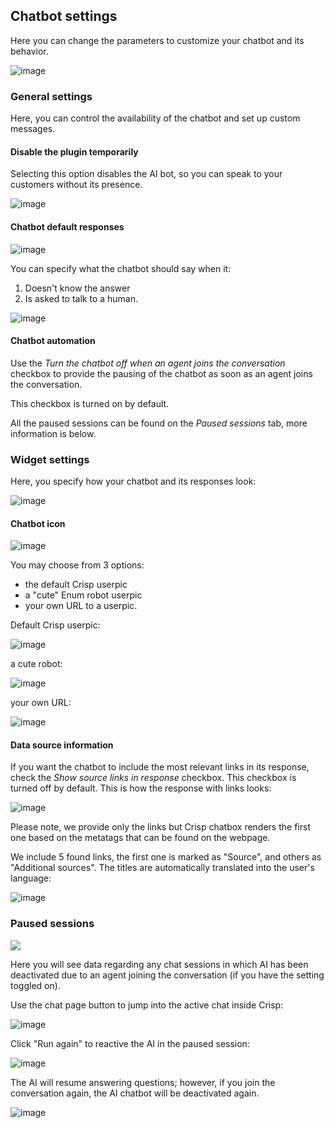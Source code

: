 ## Chatbot settings

Here you can change the parameters to customize your chatbot and its behavior.

![image](https://github.com/StubbornDeer/enum-docs-nextra/assets/91156314/66a03ac4-fdeb-4d0b-91d6-056cddcb573c)

### General settings
Here, you can control the availability of the chatbot and set up custom messages.

#### Disable the plugin temporarily

Selecting this option disables the AI bot, so you can speak to your customers without its presence.

![image](https://github.com/StubbornDeer/enum-docs-nextra/assets/91156314/e482bbf2-ef82-46bf-93b3-144e96e5127c)


#### Chatbot default responses

![image](https://github.com/StubbornDeer/enum-docs-nextra/assets/91156314/3b6f590a-e17c-499d-830d-e604fb7e1c6d)


  
You can specify what the chatbot should say when it:

1. Doesn't know the answer
2. Is asked to talk to a human.

![image](https://github.com/StubbornDeer/enum-docs-nextra/assets/91156314/c1b67450-d12f-4a9b-bcd2-4d34f6be4083)

#### Chatbot automation
Use the *Turn the chatbot off when an agent joins the conversation* checkbox to provide the pausing of the chatbot as soon as an agent joins the conversation.

<Callout>
This checkbox is turned on by default.
</Callout>

All the paused sessions can be found on the *Paused sessions* tab, more information is below.

### Widget settings
Here, you specify how your chatbot and its responses look:

![image](https://github.com/StubbornDeer/enum-docs-nextra/assets/91156314/889285f7-b59b-421b-a09c-e72ebfec920d)


#### Chatbot icon

![image](https://github.com/StubbornDeer/enum-docs-nextra/assets/91156314/a1401d5d-9943-48f5-ab64-e7d62623d04c)

  You may choose from 3 options:
  
  - the default Crisp userpic
  - a "cute" Enum robot userpic
  - your own URL to a userpic.
  
  Default Crisp userpic:
  
![image](https://github.com/StubbornDeer/enum-docs-nextra/assets/91156314/5a903c4f-f974-45e6-96fd-aed450d30ac5)

  
  a cute robot:
  
![image](https://github.com/StubbornDeer/enum-docs-nextra/assets/91156314/8f669673-8ed4-4646-b89a-7281b4362766)

  
  your own URL:
  
![image](https://github.com/StubbornDeer/enum-docs-nextra/assets/91156314/e57db858-3b7d-44be-8a5d-91a24645ffbf)

#### Data source information
If you want the chatbot to include the most relevant links in its response, check the *Show source links in response* checkbox.
<Callout>
This checkbox is turned off by default.
</Callout>
This is how the response with links looks:

![image](https://github.com/StubbornDeer/enum-docs-nextra/assets/91156314/03342743-2538-42df-890e-7c4e8f291c65)


<Callout>Please note, we provide only the links but Crisp chatbox renders the first one based on the metatags that can be found on the webpage.</Callout>

We include 5 found links, the first one is marked as "Source", and others as "Additional sources". The titles are automatically translated into the user's language:

![image](https://github.com/StubbornDeer/enum-docs-nextra/assets/91156314/dfd9aa31-5ade-476f-aef8-5df7bd6291c0)

  
### Paused sessions

![](https://github.com/StubbornDeer/enum-docs-nextra/assets/91156314/6e0b35a3-6119-42b1-a7fd-6a32608238c8)

Here you will see data regarding any chat sessions in which AI has been deactivated due to an agent joining the conversation (if you have the setting toggled on).



Use the chat page button to jump into the active chat inside Crisp:

![image](https://github.com/StubbornDeer/enum-docs-nextra/assets/91156314/931a5c90-bdd4-4dab-b540-805dc8fc1e33)



Click "Run again" to reactive the AI in the paused session:

![image](https://github.com/StubbornDeer/enum-docs-nextra/assets/91156314/b6ab0205-79c9-45e3-a437-6dbd1b3f2380)


The AI will resume answering questions; however, if you join the conversation again, the AI chatbot will be deactivated again.

![image](https://github.com/StubbornDeer/enum-docs-nextra/assets/91156314/0eb4d116-c527-46bd-9fc8-c41d4b97f72e)

